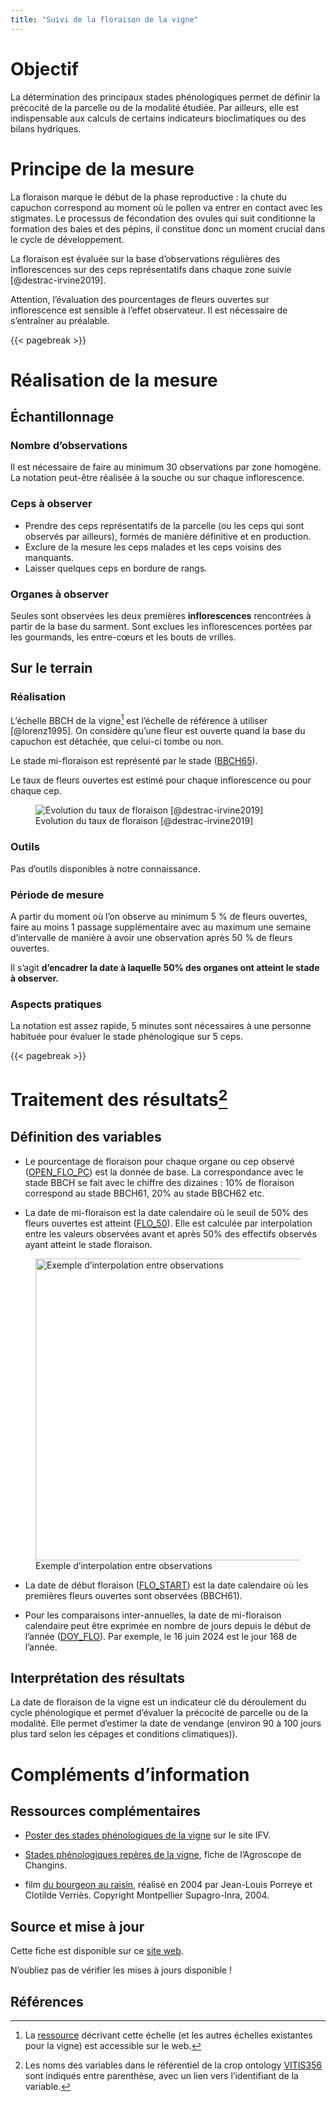 ```yaml
---
title: "Suivi de la floraison de la vigne"
---
```


# Objectif

La détermination des principaux stades phénologiques permet de définir la précocité de la parcelle ou de la modalité étudiée. Par ailleurs, elle est indispensable aux calculs de certains indicateurs bioclimatiques ou des bilans hydriques.

# Principe de la mesure

La floraison marque le début de la phase reproductive : la chute du capuchon correspond au moment où le pollen va entrer en contact avec les stigmates. Le processus de fécondation des ovules qui suit conditionne la formation des baies et des pépins, il constitue donc un moment crucial dans le cycle de développement.

La floraison est évaluée sur la base d'observations régulières des inflorescences sur des ceps représentatifs dans chaque zone suivie [@destrac-irvine2019].

::: callout-warning
Attention, l'évaluation des pourcentages de fleurs ouvertes sur inflorescence est sensible à l'effet observateur. Il est nécessaire de s'entraîner au préalable.
:::

{{< pagebreak >}}

# Réalisation de la mesure

## Échantillonnage

### Nombre d'observations

Il est nécessaire de faire au minimum 30 observations par zone homogène. La notation peut-être réalisée à la souche ou sur chaque inflorescence.

### Ceps à observer

-   Prendre des ceps représentatifs de la parcelle (ou les ceps qui sont observés par ailleurs), formés de manière définitive et en production.
-   Exclure de la mesure les ceps malades et les ceps voisins des manquants.
-   Laisser quelques ceps en bordure de rangs.

### Organes à observer

Seules sont observées les deux premières **inflorescences** rencontrées à partir de la base du sarment. Sont exclues les inflorescences portées par les gourmands, les entre-cœurs et les bouts de vrilles.

## Sur le terrain

### Réalisation

L'échelle BBCH de la vigne[^1] est l'échelle de référence à utiliser [@lorenz1995]. On considère qu'une fleur est ouverte quand la base du capuchon est détachée, que celui-ci tombe ou non.

[^1]: La [ressource](https://opendata.inrae.fr/ppd-res/grapevine#bbch_individualScale_grapevine) décrivant cette échelle (et les autres échelles existantes pour la vigne) est accessible sur le web.

Le stade mi-floraison est représenté par le stade ([BBCH65](https://opendata.inrae.fr/ppd-res/grapevine#bbch_grapevine_secondaryStage_BBCH65)).

Le taux de fleurs ouvertes est estimé pour chaque inflorescence ou pour chaque cep.

![Evolution du taux de floraison [@destrac-irvine2019]](images/pheno_flo.png)

### Outils

Pas d'outils disponibles à notre connaissance.

### Période de mesure

A partir du moment où l’on observe au minimum 5 % de fleurs ouvertes, faire au moins 1 passage supplémentaire avec au maximum une semaine d’intervalle de manière à avoir une observation après 50 % de fleurs ouvertes.

Il s'agit **d'encadrer la date à laquelle 50% des organes ont atteint le stade à observer.**

### Aspects pratiques

La notation est assez rapide, 5 minutes sont nécessaires à une personne habituée pour évaluer le stade phénologique sur 5 ceps.

{{< pagebreak >}}

# Traitement des résultats[^2]

[^2]: Les noms des variables dans le référentiel de la crop ontology [VITIS356](https://cropontology.org/term/CO_356:ROOT) sont indiqués entre parenthèse, avec un lien vers l'identifiant de la variable.

## Définition des variables

-   Le pourcentage de floraison pour chaque organe ou cep observé ([OPEN_FLO_PC](https://cropontology.org/term/CO_356:1000181)) est la donnée de base. La correspondance avec le stade BBCH se fait avec le chiffre des dizaines : 10% de floraison correspond au stade BBCH61, 20% au stade BBCH62 etc.

-   La date de mi-floraison est la date calendaire où le seuil de 50% des fleurs ouvertes est atteint ([FLO_50](https://cropontology.org/term/CO_356:1000011)). Elle est calculée par interpolation entre les valeurs observées avant et après 50% des effectifs observés ayant atteint le stade floraison.

![Exemple d'interpolation entre observations](images/pheno_interpolation.jpg){fig-alt="Par exemple, une observation du débourrement a permis de calculer que 35% des bourgeons avait atteint ou dépassé le stade BBCH07 au 17 mars, puis 60% le 21 mars. L'interpolation permet d'établir que la date d'atteinte du seuil de 50% est le 19 mars." fig-align="center" width="483"}

-   La date de début floraison ([FLO_START](https://cropontology.org/term/CO_356:1000083)) est la date calendaire où les premières fleurs ouvertes sont observées (BBCH61).

-   Pour les comparaisons inter-annuelles, la date de mi-floraison calendaire peut être exprimée en nombre de jours depuis le début de l'année ([DOY_FLO](https://cropontology.org/term/CO_356:1000077)). Par exemple, le 16 juin 2024 est le jour 168 de l'année.

## Interprétation des résultats

La date de floraison de la vigne est un indicateur clé du déroulement du cycle phénologique et permet d'évaluer la précocité de parcelle ou de la modalité. Elle permet d'estimer la date de vendange (environ 90 à 100 jours plus tard selon les cépages et conditions climatiques)).

# Compléments d'information

## Ressources complémentaires

-   [Poster des stades phénologiques de la vigne](https://www.vignevin.com/wp-content/uploads/2019/05/Poster-stades-ph%C3%A9nologiques-de-la-vigne.pdf) sur le site IFV.

-   [Stades phénologiques repères de la vigne](https://api.agrometeo.ch/storage/uploads/Poster_stade-pheno_Vigne_F_Ecran.pdf), fiche de l'Agroscope de Changins.

-   film [du bourgeon au raisin](https://www.youtube.com/watch?v=GNymddTRhqw), réalisé en 2004 par Jean-Louis Porreye et Clotilde Verriès. Copyright Montpellier Supagro-Inra, 2004.

::: {.content-visible when-format="docx"}
## Source et mise à jour

Cette fiche est disponible sur ce [site web](https://vignevin.github.io/methodo/).

N'oubliez pas de vérifier les mises à jours disponible !
:::

## Références
